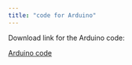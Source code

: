 ```yaml
---
title: "code for Arduino"
---
```


Download link for the Arduino code:

[Arduino code](https://github.com/FylloClip/tutorial/blob/main/docs/Arduino%20code/FylloClip_2024/FylloClip_2024.ino)
